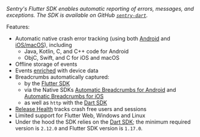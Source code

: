 <Note>

_Sentry's Flutter SDK enables automatic reporting of errors, messages, and exceptions. The SDK is available on GitHub [`sentry-dart`](https://github.com/getsentry/sentry-dart/)._

</Note>

Features:

- Automatic native crash error tracking (using both [Android](/platforms/android/) and [iOS/macOS](/platforms/apple/)), including
    - Java, Kotlin, C, and C++ code for Android
    - ObjC, Swift, and C for iOS and macOS
- Offline storage of events
- Events [enriched](/platforms/flutter/enriching-events/context/) with device data
- Breadcrumbs automatically captured:
    -  by the [Flutter SDK](/platforms/flutter/enriching-events/breadcrumbs/#automatic-breadcrumbs)
    - via the Native SDKs [Automatic Breadcrumbs for Android](/platforms/android/enriching-events/breadcrumbs/#automatic-breadcrumbs) and [Automatic Breadcrumbs for iOS](/platforms/apple/configuration/integrations/default/#sentryautobreadcrumbtrackingintegration)
    - as well as `http` with the [Dart SDK](/platforms/dart/)
- [Release Health](/product/releases/health/) tracks crash free users and sessions
- Limited support for Flutter Web, Windows and Linux
- Under the hood the SDK relies on the [Dart SDK](/platforms/dart/); the minimum required version is `2.12.0` and Flutter SDK version is `1.17.0`.
